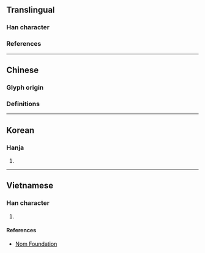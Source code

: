 {{character info/new}}
==Translingual==

===Han character===
{{Han char|rn=75|rad=木|as=05|sn=9|four=45957|canj=DGB|ids=⿰木冉}}

===References===
{{Han ref|kx=0520.010|dkj=14637|dj=0908.010|hdz=21182.040|uh=67DF}}

----

==Chinese==
===Glyph origin===
{{Han etym}}
===Definitions===
{{zh-see|楠|v}}

----

==Korean==

===Hanja===
{{ko-hanja|남}}

# {{defn|lang=ko|sort=木05}}

----

==Vietnamese==

===Han character===
{{vi-readings|rs=木05|reading=nam}}

# {{defn|lang=vi|sort=木05}}

====References====
* [http://nomfoundation.org/common/nom_details.php?codepoint=67df Nom Foundation]